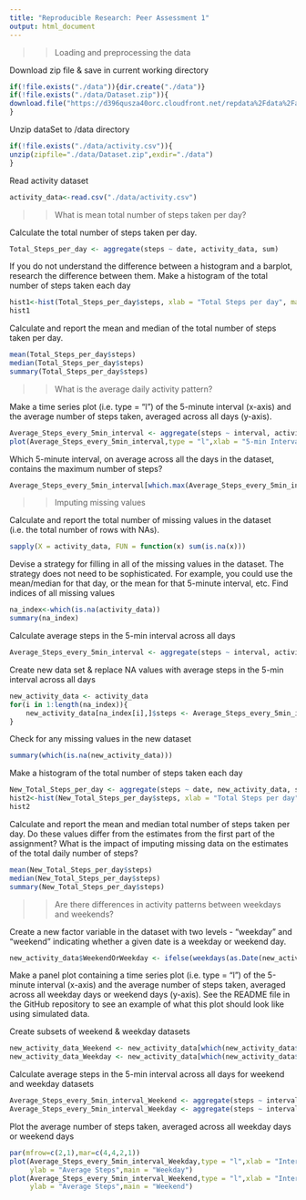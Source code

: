 ---
title: "Reproducible Research: Peer Assessment 1"
output: html_document
---

>> Loading and preprocessing the data

Download zip file & save in current working directory

```{r, echo = TRUE}

if(!file.exists("./data")){dir.create("./data")}
if(!file.exists("./data/Dataset.zip")){
download.file("https://d396qusza40orc.cloudfront.net/repdata%2Fdata%2Factivity.zip",destfile="./data/Dataset.zip")
}

```

Unzip dataSet to /data directory

```{r, echo = TRUE}

if(!file.exists("./data/activity.csv")){
unzip(zipfile="./data/Dataset.zip",exdir="./data")
}

```
Read activity dataset

```{r, echo = TRUE}

activity_data<-read.csv("./data/activity.csv")

```

>> What is mean total number of steps taken per day?

Calculate the total number of steps taken per day.

```{r, echo = TRUE}

Total_Steps_per_day <- aggregate(steps ~ date, activity_data, sum)

```

If you do not understand the difference between a histogram and a barplot, research the difference between them.
Make a histogram of the total number of steps taken each day

```{r, echo = TRUE}

hist1<-hist(Total_Steps_per_day$steps, xlab = "Total Steps per day", main="Histogram of Total Steps by day", breaks=seq(0,22000,1000))
hist1

```

Calculate and report the mean and median of the total number of steps taken per day.

```{r, echo = TRUE}

mean(Total_Steps_per_day$steps)
median(Total_Steps_per_day$steps)
summary(Total_Steps_per_day$steps)

```

>> What is the average daily activity pattern?

Make a time series plot (i.e. type = "l") of the 5-minute interval (x-axis) and the average number of steps taken, averaged across all days (y-axis).

```{r, echo = TRUE}

Average_Steps_every_5min_interval <- aggregate(steps ~ interval, activity_data, mean)
plot(Average_Steps_every_5min_interval,type = "l",xlab = "5-min Intervals", ylab = "Average Steps",main = "Average Steps per 5-min interval")

```

Which 5-minute interval, on average across all the days in the dataset, contains the maximum number of steps?

```{r, echo = TRUE}

Average_Steps_every_5min_interval[which.max(Average_Steps_every_5min_interval$steps),]

```

>> Imputing missing values

Calculate and report the total number of missing values in the dataset (i.e. the total number of rows with NAs).

```{r, echo = TRUE}

sapply(X = activity_data, FUN = function(x) sum(is.na(x)))

```

Devise a strategy for filling in all of the missing values in the dataset. The strategy does not need to be sophisticated. For example, you could use the mean/median for that day, or the mean for that 5-minute interval, etc. Find indices of all missing values

```{r, echo = TRUE}

na_index<-which(is.na(activity_data))
summary(na_index)

```

Calculate average steps in the 5-min interval across all days

```{r, echo = TRUE}

Average_Steps_every_5min_interval <- aggregate(steps ~ interval, activity_data, mean)

```

Create new data set & replace NA values with average steps in the 5-min interval across all days

```{r, echo = TRUE}

new_activity_data <- activity_data
for(i in 1:length(na_index)){
	new_activity_data[na_index[i],]$steps <- Average_Steps_every_5min_interval[which(Average_Steps_every_5min_interval$interval==activity_data[na_index[i],]$interval),]$steps
}

```

Check for any missing values in the new dataset

```{r, echo = TRUE}

summary(which(is.na(new_activity_data)))

```
Make a histogram of the total number of steps taken each day

```{r, echo = TRUE}

New_Total_Steps_per_day <- aggregate(steps ~ date, new_activity_data, sum)
hist2<-hist(New_Total_Steps_per_day$steps, xlab = "Total Steps per day", main="Histogram of Total Steps by day - No missing data", breaks=seq(0,22000,1000))
hist2

```
Calculate and report the mean and median total number of steps taken per day. Do these values differ from the estimates from the first part of the assignment? What is the impact of imputing missing data on the estimates of the total daily number of steps?

```{r, echo = TRUE}

mean(New_Total_Steps_per_day$steps)
median(New_Total_Steps_per_day$steps)
summary(New_Total_Steps_per_day$steps)

```
>> Are there differences in activity patterns between weekdays and weekends?

Create a new factor variable in the dataset with two levels - "weekday" and "weekend" indicating whether a given date is a weekday or weekend day.

```{r, echo = TRUE}

new_activity_data$WeekendOrWeekday <- ifelse(weekdays(as.Date(new_activity_data$date)) %in% c("Sunday", "Saturday"), "Weekend", "Weekday")

```
Make a panel plot containing a time series plot (i.e. type = "l") of the 5-minute interval (x-axis) and the average number of steps taken, averaged across all weekday days or weekend days (y-axis). See the README file in the GitHub repository to see an example of what this plot should look like using simulated data.

Create subsets of weekend & weekday datasets

```{r, echo = TRUE}

new_activity_data_Weekend <- new_activity_data[which(new_activity_data$WeekendOrWeekday=="Weekend"),]
new_activity_data_Weekday <- new_activity_data[which(new_activity_data$WeekendOrWeekday=="Weekday"),]

```

Calculate average steps in the 5-min interval across all days for weekend and weekday datasets

```{r, echo = TRUE}

Average_Steps_every_5min_interval_Weekend <- aggregate(steps ~ interval, new_activity_data_Weekend, mean)
Average_Steps_every_5min_interval_Weekday <- aggregate(steps ~ interval, new_activity_data_Weekday, mean)

```
Plot the average number of steps taken, averaged across all weekday days or weekend days

```{r, echo = TRUE}

par(mfrow=c(2,1),mar=c(4,4,2,1))
plot(Average_Steps_every_5min_interval_Weekday,type = "l",xlab = "Intervals",
     ylab = "Average Steps",main = "Weekday")
plot(Average_Steps_every_5min_interval_Weekend,type = "l",xlab = "Intervals",
     ylab = "Average Steps",main = "Weekend")

```

